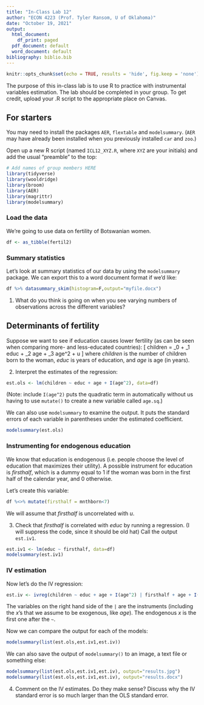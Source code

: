 ---
title: "In-Class Lab 12"
author: "ECON 4223 (Prof. Tyler Ransom, U of Oklahoma)"
date: "October 19, 2021"
output:
  html_document:
    df_print: paged
  pdf_document: default
  word_document: default
bibliography: biblio.bib
---

```{r setup, include=FALSE}
knitr::opts_chunk$set(echo = TRUE, results = 'hide', fig.keep = 'none')
```

The purpose of this in-class lab is to use R to practice with instrumental variables estimation. The lab should be completed in your group. To get credit, upload your .R script to the appropriate place on Canvas.

## For starters
You may need to install the packages `AER`, `flextable` and `modelsummary`. (`AER` may have already been installed when you previously installed `car` and `zoo`.)

Open up a new R script (named `ICL12_XYZ.R`, where `XYZ` are your initials) and add the usual "preamble" to the top:
```{r message=FALSE, warning=FALSE, paged.print=FALSE}
# Add names of group members HERE
library(tidyverse)
library(wooldridge)
library(broom)
library(AER)
library(magrittr)
library(modelsummary)
```

### Load the data
We're going to use data on fertility of Botswanian women.

```{r}
df <- as_tibble(fertil2)
```

### Summary statistics
Let's look at summary statistics of our data by using the `modelsummary` package. We can export this to a word document format if we'd like:
```{r, results="show"}
df %>% datasummary_skim(histogram=F,output="myfile.docx")
```

1. What do you think is going on when you see varying numbers of observations across the different variables?

## Determinants of fertility
Suppose we want to see if education causes lower fertility (as can be seen when comparing more- and less-educated countries):
\[
children = \beta_0 + \beta_1 educ + \beta_2 age + \beta_3 age^2 + u
\]
where $children$ is the number of children born to the woman, $educ$ is years of education, and $age$ is age (in years).

2. Interpret the estimates of the regression:

```{r}
est.ols <- lm(children ~ educ + age + I(age^2), data=df)
```

(Note: include `I(age^2)` puts the quadratic term in automatically without us having to use `mutate()` to create a new variable called `age.sq`.)

We can also use `modelsummary` to examine the output. It puts the standard errors of each variable in parentheses under the estimated coefficient.
```{r, results="show"}
modelsummary(est.ols)
```

### Instrumenting for endogenous education
We know that education is endogenous (i.e. people choose the level of education that maximizes their utility). A possible instrument for education is $firsthalf$, which is a dummy equal to 1 if the woman was born in the first half of the calendar year, and 0 otherwise.

Let's create this variable:
```{r}
df %<>% mutate(firsthalf = mnthborn<7)
```

We will assume that $firsthalf$ is uncorrelated with $u$.

3. Check that $firsthalf$ is correlated with $educ$ by running a regression. (I will suppress the code, since it should be old hat) Call the output `est.iv1`.

```{r include=FALSE, message=FALSE, warning=FALSE, paged.print=FALSE}
est.iv1 <- lm(educ ~ firsthalf, data=df)
modelsummary(est.iv1)
```

### IV estimation
Now let's do the IV regression:
```{r}
est.iv <- ivreg(children ~ educ + age + I(age^2) | firsthalf + age + I(age^2), data=df)
```

The variables on the right hand side of the `|` are the instruments (including the $x$'s that we assume to be exogenous, like $age$). The endogenous $x$ is the first one after the `~`.

Now we can compare the output for each of the models:
```{r, results="show"}
modelsummary(list(est.ols,est.iv1,est.iv))
```

We can also save the output of `modelsummary()` to an image, a text file or something else:
```{r}
modelsummary(list(est.ols,est.iv1,est.iv), output="results.jpg")
modelsummary(list(est.ols,est.iv1,est.iv), output="results.docx")
```

4. Comment on the IV estimates. Do they make sense? Discuss why the IV standard error is so much larger than the OLS standard error.
